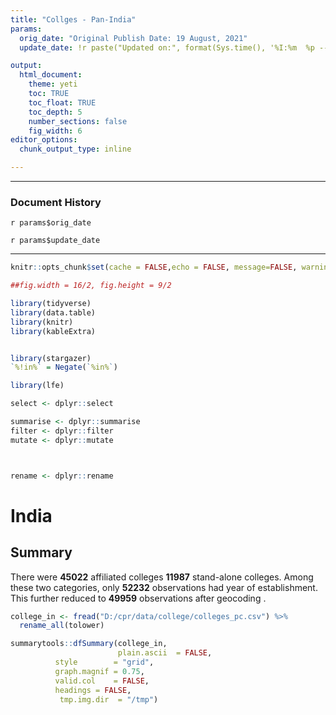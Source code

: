 ```yaml
---
title: "Collges - Pan-India"
params:
  orig_date: "Original Publish Date: 19 August, 2021"
  update_date: !r paste("Updated on:", format(Sys.time(), '%I:%m  %p -- %d %B, %Y'))

output:
  html_document:
    theme: yeti
    toc: TRUE
    toc_float: TRUE
    toc_depth: 5
    number_sections: false
    fig_width: 6
editor_options:
  chunk_output_type: inline

---
```


---

### Document History

`r params$orig_date`

`r params$update_date`

---

```r

knitr::opts_chunk$set(cache = FALSE,echo = FALSE, message=FALSE, warning = FALSE)

##fig.width = 16/2, fig.height = 9/2

library(tidyverse)
library(data.table)
library(knitr)
library(kableExtra)


library(stargazer)
`%!in%` = Negate(`%in%`)

library(lfe)

select <- dplyr::select

summarise <- dplyr::summarise
filter <- dplyr::filter
mutate <- dplyr::mutate



rename <- dplyr::rename

```

# India {.tabset}

## Summary






There were **45022** affiliated colleges **11987** stand-alone colleges. Among these two categories, only **52232** observations had year of establishment. This further reduced  to  **49959**  observations after geocoding .






```r
college_in <- fread("D:/cpr/data/college/colleges_pc.csv") %>% 
  rename_all(tolower) 

```


```r
summarytools::dfSummary(college_in,
                        plain.ascii  = FALSE, 
          style        = "grid", 
          graph.magnif = 0.75, 
          valid.col    = FALSE,
          headings = FALSE,
           tmp.img.dir  = "/tmp")
```













